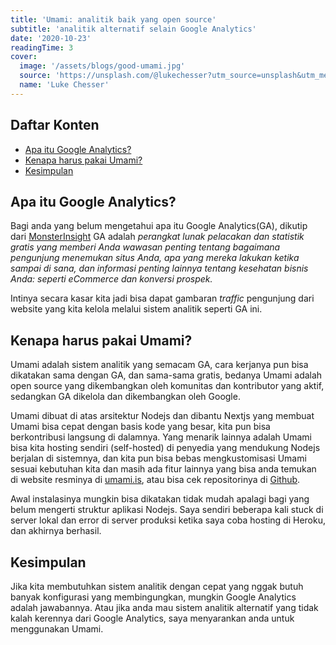 ```yaml
---
title: 'Umami: analitik baik yang open source'
subtitle: 'analitik alternatif selain Google Analytics'
date: '2020-10-23'
readingTime: 3
cover:
  image: '/assets/blogs/good-umami.jpg'
  source: 'https://unsplash.com/@lukechesser?utm_source=unsplash&utm_medium=referral&utm_content=creditCopyText'
  name: 'Luke Chesser'
---
```


## Daftar Konten

- [Apa itu Google Analytics?](#what-is-google-analytics)
- [Kenapa harus pakai Umami?](#why-you-should-use-umami)
- [Kesimpulan](#conclusion)

## <a name='what-is-google-analytics'>Apa itu Google Analytics?</a>

Bagi anda yang belum mengetahui apa itu Google Analytics(GA), dikutip dari [MonsterInsight](https://www.monsterinsights.com/docs/what-is-google-analytics/) GA adalah _perangkat lunak pelacakan dan statistik gratis yang memberi Anda wawasan penting tentang bagaimana pengunjung menemukan situs Anda, apa yang mereka lakukan ketika sampai di sana, dan informasi penting lainnya tentang kesehatan bisnis Anda: seperti eCommerce dan konversi prospek._

Intinya secara kasar kita jadi bisa dapat gambaran _traffic_ pengunjung dari website yang kita kelola melalui sistem analitik seperti GA ini.

## <a name='why-you-should-use-umami'>Kenapa harus pakai Umami?</a>

Umami adalah sistem analitik yang semacam GA, cara kerjanya pun bisa dikatakan sama dengan GA, dan sama-sama gratis, bedanya Umami adalah open source yang dikembangkan oleh komunitas dan kontributor yang aktif, sedangkan GA dikelola dan dikembangkan oleh Google.

Umami dibuat di atas arsitektur Nodejs dan dibantu Nextjs yang membuat Umami bisa cepat dengan basis kode yang besar, kita pun bisa berkontribusi langsung di dalamnya. Yang menarik lainnya adalah Umami bisa kita hosting sendiri (self-hosted) di penyedia yang mendukung Nodejs berjalan di sistemnya, dan kita pun bisa bebas mengkustomisasi Umami sesuai kebutuhan kita dan masih ada fitur lainnya yang bisa anda temukan di website resminya di [umami.is](https://umami.is/?ref=kawari.space), atau bisa cek repositorinya di [Github](https://github.com/mikecao/umami?ref=kawari.space).

Awal instalasinya mungkin bisa dikatakan tidak mudah apalagi bagi yang belum mengerti struktur aplikasi Nodejs. Saya sendiri beberapa kali stuck di server lokal dan error di server produksi ketika saya coba hosting di Heroku, dan akhirnya berhasil.

## <a name='conclusion'>Kesimpulan</a>

Jika kita membutuhkan sistem analitik dengan cepat yang nggak butuh banyak konfigurasi yang membingungkan, mungkin Google Analytics adalah jawabannya. Atau jika anda mau sistem analitik alternatif yang tidak kalah kerennya dari Google Analytics, saya menyarankan anda untuk menggunakan Umami.
